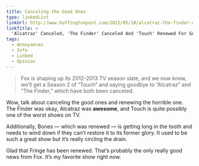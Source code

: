 ```yaml
---
title: Canceling the Good Ones
type: linkedList
linkUrl: http://www.huffingtonpost.com/2012/05/10/alcatraz-the-finder-canceled_n_1505686.html
linkTitle: >
  'Alcatraz' Canceled, 'The Finder' Canceled And 'Touch' Renewed For Season 2
tags:
  - Annoyances
  - Info
  - Linked
  - Opinion
---
```


> Fox is shaping up its 2012-2013 TV season slate, and we now know, we’ll get a Season 2 of “Touch” and saying goodbye to “Alcatraz” and “The Finder,” which have both been canceled.

Wow, talk about canceling the good ones and renewing the horrible one. The Finder was okay, Alcatraz was **awesome**, and Touch is quite possibly one of the worst shows on TV.

Additionally, Bones — which was renewed — is getting long in the tooth and needs to wind down if they can’t restore it to its former glory. It used to be such a great show but it’s really circling the drain.

Glad that Fringe has been renewed. That’s probably the only really good news from Fox. It’s my favorite show right now.

